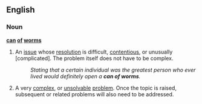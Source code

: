 ==English==

===Noun===
'''[[can]] [[of]] [[worms]]'''

#{{idiom}} An [[issue]] whose [[resolution]] is difficult, [[contentious]], or unusually [complicated].  The problem itself does not have to be complex.  
#:''Stating that a certain individual was the greatest person who ever lived would definitely open a '''can of worms'''.''
#A very [[complex]], or [[unsolvable]] [[problem]].  Once the topic is raised, subsequent or related problems will also need to be addressed.